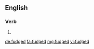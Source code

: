 ==English==

===Verb===
{{head|en}}

# {{en-past of|fudge}}

[[de:fudged]]
[[fa:fudged]]
[[mg:fudged]]
[[vi:fudged]]